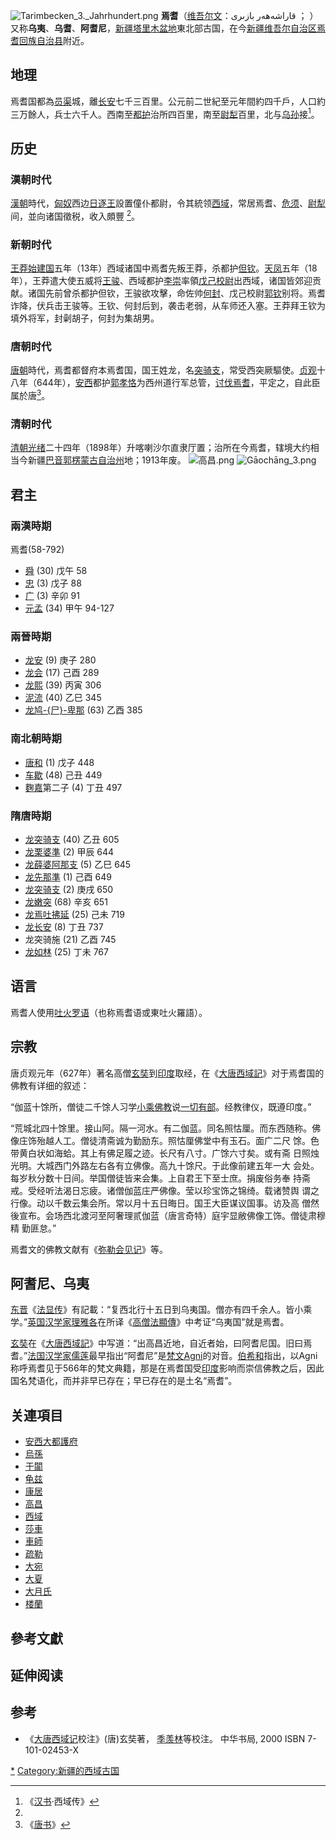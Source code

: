 {{Expert|time=2010-12-27|subject=历史}}
{{主条目消歧义|'''焉耆'''亦可指[[中国|中国]][[新疆维吾尔自治区|新疆维吾尔自治区]][[巴音郭楞蒙古自治州|巴音郭楞蒙古自治州]]所辖的'''[[焉耆回族自治县|焉耆回族自治县]]'''。}}

[[File:Tarimbecken_3._Jahrhundert.png|thumb]]
{{東土耳其斯坦歷史}}
{{中国历史上的新疆}}
'''焉耆'''（[[维吾尔文|维吾尔文]]：قاراشەھەر بازىرى ； {{lang-en|'''Karasahr'''}}）又称'''乌夷'''、'''乌耆'''、'''阿耆尼'''，[[新疆|新疆]][[塔里木盆地|塔里木盆地]]東北部古国，在今[[新疆维吾尔自治区|新疆维吾尔自治区]][[焉耆回族自治县|焉耆回族自治县]]附近。
== 地理 ==
焉耆国都為[[员渠|员渠]]城，離[[长安|长安]]七千三百里。公元前二世紀至元年間約四千戶，人口約三万餘人，兵士六千人。西南至[[都护|都护]]治所四百里，南至[[尉犁|尉犁]]百里，北与[[乌孙|乌孙]]接<ref name="漢書">《[[汉书|汉书]]·西域传》</ref>。

== 历史 ==
===漢朝时代===
[[漢朝|漢朝]]時代，[[匈奴|匈奴]]西边[[日逐王|日逐王]]設置僮仆都尉，令其統领[[西域|西域]]，常居焉耆、[[危须|危须]]、[[尉犁|尉犁]]间，並向诸国徵税，收入頗豐 <ref name="漢書"/>。

===新朝时代===
[[王莽|王莽]][[始建国|始建国]]五年（13年）西域诸国中焉耆先叛王莽，杀都护[[但钦|但钦]]。[[天凤_(年号)|天凤]]五年（18年），王莽遣大使五威将[[王骏_(明义侯)|王骏]]、西域都护[[李崇_(新朝)|李崇]]率領[[戊己校尉|戊己校尉]]出西域，诸国皆郊迎贡献。诸国先前曾杀都护但钦，王骏欲攻擊，命佐帅[[何封|何封]]、戊己校尉[[郭钦_(新朝)|郭钦]]别将。焉耆诈降，伏兵击王骏等。王钦、何封后到，袭击老弱，从车师还入塞。王莽拜王钦为填外将军，封劋胡子，何封为集胡男。

===唐朝时代===
[[唐朝|唐朝]]時代，焉耆都督府本焉耆国，国王姓龙，名[[龙突骑支|突骑支]]，常受西突厥驅使。[[贞观_(唐朝)|贞观]]十八年（644年），[[安西|安西]]都护[[郭孝恪|郭孝恪]]为西州道行军总管，[[唐灭焉耆之战|讨伐焉耆]]，平定之，自此臣属於唐<ref>《[[唐书|唐书]]》</ref>。

===清朝时代===
[[清朝|清朝]][[光绪|光绪]]二十四年（1898年）升喀喇沙尔直隶厅置；治所在今焉耆，辖境大约相当今新疆[[巴音郭楞蒙古自治州|巴音郭楞蒙古自治州]]地；1913年废。
[[File:高昌.png|thumb]]
[[File:Gāochāng_3.png|thumb]]

==君主==
===兩漢時期===
焉耆(58-792)
*[[舜_(焉耆)|舜]]	(30) 	戊午 	58
*[[舜_(焉耆)#子|忠]] 	(3) 	戊子 	88
*[[广_(焉耆)|广]] 	(3) 	辛卯 	91
*[[元孟|元孟]] 	(34) 	甲午 	94-127

===兩晉時期===
*[[龙安|龙安]] 	(9) 	庚子 	280
*[[龙会|龙会]] 	(17) 	己酉 	289
*[[龙熙|龙熙]] 	(39) 	丙寅 	306
*[[龙熙|泥流]] 	(40) 	乙巳 	345
*[[龙鸠尸卑那|龙鸠-{尸}-卑那]] 	(63) 	乙酉 	385

===南北朝時期===
*[[唐和_(南北朝)|唐和]] 	(1) 	戊子 	448
*[[车歇|车歇]] 	(48) 	己丑 	449
*[[麴嘉|麴嘉]]第二子 (4) 	丁丑 	497

===隋唐時期===
*[[龙突骑支|龙突骑支]] 	(40) 	乙丑 	605
*[[龙栗婆準|龙栗婆準]] 	(2) 	甲辰 	644
*[[龙薛婆阿那支|龙薛婆阿那支]] 	(5) 	乙巳 	645
*[[龙先那準|龙先那準]] 	(1) 	己酉 	649
*[[龙突骑支|龙突骑支]] 	(2) 	庚戌 	650
*[[龙嫩突|龙嫩突]] 	(68) 	辛亥 	651
*[[龙焉吐拂延|龙焉吐拂延]] 	(25) 	己未 	719
*[[龙长安|龙长安]] 	(8) 	丁丑 	737
*龙突骑施 	(21) 	乙酉 	745
*[[龙如林|龙如林]] 	(25) 	丁未 	767

== 语言 ==
焉耆人使用[[吐火罗语|吐火罗语]]（也称焉耆语或東吐火羅語）。

== 宗教 ==
唐贞观元年（627年）著名高僧[[玄奘|玄奘]]到[[印度|印度]]取经，在《[[大唐西域記|大唐西域記]]》对于焉耆国的佛教有详细的叙述：

“伽蓝十馀所，僧徒二千馀人习学[[小乘佛教|小乘佛教]]说[[一切有部|一切有部]]。经教律仪，既遵印度。”

“荒城北四十馀里。接山阿。隔一河水。有二伽蓝。同名照怙厘。而东西随称。佛像庄饰殆越人工。僧徒清斋诚为勤励东。照怙厘佛堂中有玉石。面广二尺 馀。色带黄白状如海蛤。其上有佛足履之迹。长尺有八寸。广馀六寸矣。或有斋 日照烛光明。大城西门外路左右各有立佛像。高九十馀尺。于此像前建五年一大 会处。每岁秋分数十日间。举国僧徒皆来会集。上自君王下至士庶。捐废俗务奉 持斋戒。受经听法渴日忘疲。诸僧伽蓝庄严佛像。莹以珍宝饰之锦绮。载诸赞舆 谓之行像。动以千数云集会所。常以月十五日晦日。国王大臣谋议国事。访及高 僧然後宣布。会场西北渡河至阿奢理贰伽蓝（唐言奇特）庭宇显敝佛像工饰。僧徒肃穆精 勤匪怠。”

焉耆文的佛教文献有《[[弥勒会见记|弥勒会见记]]》等。

== 阿耆尼、乌夷 ==
[[东晋|东晋]]《[[法显传|法显传]]》有記載：“复西北行十五日到乌夷国。僧亦有四千余人。皆小乘学。”[[英国|英国]][[汉学家|汉学家]][[理雅各|理雅各]]在所译《[[高僧法顯傳|高僧法顯傳]]》中考证“乌夷国”就是焉耆。

[[玄奘|玄奘]]在《[[大唐西域記|大唐西域記]]》中写道：“出高昌近地，自近者始，曰阿耆尼国。旧曰焉耆。”[[法国|法国]][[汉学家|汉学家]][[儒莲|儒莲]]最早指出“阿耆尼”是[[梵文|梵文]]Agni的对音。[[伯希和|伯希和]]指出，以Agni称呼焉耆见于566年的梵文典籍，那是在焉耆国受[[印度|印度]]影响而崇信佛教之后，因此国名梵语化，而并非早已存在；早已存在的是土名“焉耆”。

== 关連項目 ==
*[[安西大都護府|安西大都護府]]
*[[烏孫|烏孫]]
*[[于闐|于闐]]
*[[龟兹|龟兹]]
*[[康居|康居]]
*[[高昌|高昌]]
*[[西域|西域]]
*[[莎車|莎車]]
*[[車師|車師]]
*[[疏勒|疏勒]]
*[[大宛|大宛]]
*[[大夏|大夏]]
*[[大月氏|大月氏]]
*[[楼蘭|楼蘭]]

==參考文獻==
{{reflist}}

== 延伸阅读 ==
{{Wikisource further reading}}

== 参考 ==
* 《[[大唐西域记|大唐西域记]]校注》(唐)玄奘著， [[季羡林|季羡林]]等校注。 中华书局, 2000 ISBN 7-101-02453-X

{{wikisource}}

{{西域三十六国}}

[[Category:焉耆|*]]
[[Category:新疆的西域古国|Category:新疆的西域古国]]